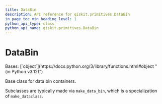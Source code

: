 ```yaml
---
title: DataBin
description: API reference for qiskit.primitives.DataBin
in_page_toc_min_heading_level: 1
python_api_type: class
python_api_name: qiskit.primitives.DataBin
---
```


# DataBin

<Class id="qiskit.primitives.DataBin" isDedicatedPage={true} github="https://github.com/Qiskit/qiskit/tree/stable/1.0/qiskit/primitives/containers/data_bin.py#L36-L55" signature="qiskit.primitives.DataBin">
  Bases: [`object`](https://docs.python.org/3/library/functions.html#object "(in Python v3.12)")

  Base class for data bin containers.

  Subclasses are typically made via `make_data_bin`, which is a specialization of `make_dataclass`.
</Class>

